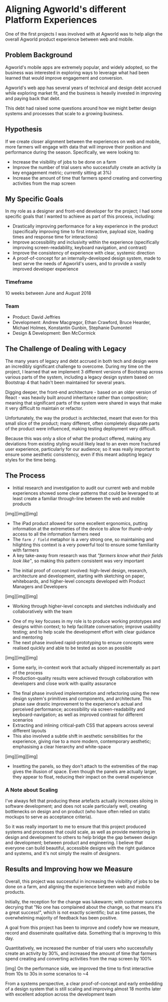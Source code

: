 # Aligning Agworld's different Platform Experiences

One of the first projects I was involved with at Agworld was to help align the overall Agworld product experience between web and mobile.

## Problem Background

Agworld's mobile apps are extremely popular, and widely adopted, so the business was interested in exploring ways to leverage what had been learned that would improve engagement and conversion.

Agworld's web app has several years of technical and design debt accrued while exploring market fit, and the business is heavily invested in improving and paying back that debt.

This debt had raised some questions around how we might better design systems and processes that scale to a growing business.

## Hypothesis

If we create closer alignment between the experiences on web and mobile, more farmers will engage with data that will improve their position and performance during the season. Specifically, we were looking to:

- Increase the visibility of jobs to be done on a farm
- Improve the number of trial users who successfully create an activity (a key engagement metric; currently sitting at 3%)
- Increase the amount of time that farmers spend creating and converting activities from the map screen

## My Specific Goals

In my role as a designer and front-end developer for the project; I had some specific goals that I wanted to achieve as part of this process, including:

- Drastically improving performance for a key experience in the product (specifically improving time to first interactive, payload size, loading times and response time for interactions)
- Improve accessibility and inclusivity within the experience (specifically improving screen-readability, keyboard navigation, and contrast)
- Improve the consistency of experience with clear, systemic direction
- A proof-of-concept for an internally-developed design system, made to best serve the needs of Agworld's users, and to provide a vastly improved developer experience

### Timeframe

10 weeks between June and August 2018

### Team

- Product: David Jeffries
- Development: Andrew Macgregor, Ethan Crawford, Bruce Hearder, Michael Holmes, Konstantin Gunbin, Stephanie Dumonteil
- Design & Development: Ben McCormick

## The Challenge of Dealing with Legacy

The many years of legacy and debt accrued in both tech and design were an incredibly significant challenge to overcome. During my time on the project, I learned that we implement 3 different versions of Bootstrap across various parts of the system, including a legacy design system based on Bootstrap 4 that hadn't been maintained for several years.

Digging deeper, the front-end architecture - based on an older version of React - was heavily built around inheritance rather than composition; meaning that significant parts of the system were shared in ways that make it very difficult to maintain or refactor.

Unfortunately, the way the product is architected, meant that even for this small slice of the product; many different, often completely disparate parts of the product were influenced, making testing deployment very difficult.

Because this was only a slice of what the product offered, making any deviations from existing styling would likely lead to an even more fractured user experience, particularly for our audience; so it was really important to ensure some aesthetic consistency, even if this meant adopting legacy styles for the time being.

## The Process

- Initial research and investigation to audit our current web and mobile experiences showed some clear patterns that could be leveraged to at least create a familiar through-line between the web and mobile products

[img][img][img]
  + The iPad product allowed for some excellent ergonomics, putting information at the extremeties of the device to allow for _thumb-only_ access to all the information farmers need
  + The `farm / field` metaphor is a very strong one, so maintaining and hilighting this context is a very powerful tool to ensure some familiarity with farmers
  + A key take-away from research was that _"farmers know what their fields look like"_, so making this pattern consistent was very important

- The initial proof of concept involved: high-level design, research, architecture and development, starting with sketching on paper, whiteboards, and higher-level concepts developed with Product Managers and Developers

[img][img][img]
  + Working through higher-level concepts and sketches individually and collaboratively with the team

- One of my key focuses in my role is to produce working prototypes and designs within context; to help facilitate conversation; improve usability testing; and to help scale the development effort with clear guidance and mentoring
- The next phase involved rapid-prototyping to ensure concepts were realised quickly and able to be tested as soon as possible

[img][img][img]
  + Some early, in-context work that actually shipped incrementally as part of the process
  + Production-quality results were achieved through collaboration with developers and close work with quality assurance

- The final phase involved implementation and refactoring using the new design system's primitives and components, and architecture. This phase saw drastic improvement to the experience's actual and perceived performance; accessibility via screen-readability and keyboard-navigation; as well as improved contrast for different scenarios
- Extracting and inlining critical-path CSS that appears across several different layouts
- This also involved a subtle shift in aesthetic sensibilities for the experience, giving rise to a more modern, contemporary aesthetic; emphasising a clear hierarchy and white-space

[img][img][img]
  + Insetting the panels, so they don't attach to the extremities of the map gives the illusion of space. Even though the panels are actually larger, they appear to float, reducing their impact on the overall experience

### A Note about Scaling

I've always felt that producing these artefacts actually increases siloing in software development; and does not scale particularly well, creating bottlenecks on design and on product (who have often relied on static mockups to serve as acceptance criteria).

So it was really important to me to ensure that this project produced systems and processes that could scale, as well as provide mentoring in design and development to others to help bridge the gap between design and development; between product and engineering. I believe that everyone can build beautiful, accessible designs with the right guidance and systems, and it's not simply the realm of _designers_.

## Results and Improving how we Measure

Overall, this project was successful in increasing the visibility of jobs to be done on a farm, and aligning the experience between web and mobile products.

Initially, the reception for the change was lukewarm; with customer success decrying that "No one has complained about the change, so that means it's a great success!", which is not exactly scientific; but as time passes, the overwhelming majority of feedback has been positive.

A goal from this project has been to improve and codefy how we measure, record and disseminate qualitative data. Something that is improving to this day.

Quantitatively, we increased the number of trial users who successfully create an activity by 30%, and increased the amount of time that farmers spend creating and converting activities from the map screen by 100%

[img]
On the performance side, we improved the time to first interactive from 10s to 30s in some scenarios to ~4

From a systems perspective, a clear proof-of-concept and early embedding of a design system that is still scaling and improving almost 18 months later with excellent adoption across the development team
